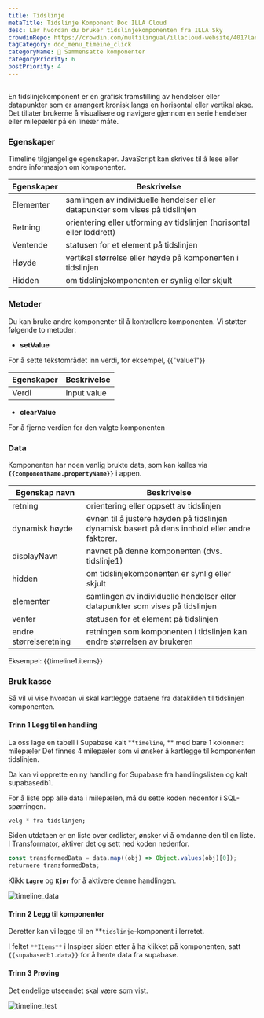 ```yaml
---
title: Tidslinje
metaTitle: Tidslinje Komponent Doc ILLA Cloud
desc: Lær hvordan du bruker tidslinjekomponenten fra ILLA Sky
crowdinRepo: https://crowdin.com/multilingual/illacloud-website/401?languages=no&filter=basic&value=0
tagCategory: doc_menu_timeine_click
categoryName: 🧬 Sammensatte komponenter
categoryPriority: 6
postPriority: 4
---
```


## <h2 hidden>Hva er Timeline?</h2>

En tidslinjekomponent er en grafisk framstilling av hendelser eller datapunkter som er arrangert kronisk langs en horisontal eller vertikal akse. Det tillater brukerne å visualisere og navigere gjennom en serie hendelser eller milepæler på en lineær måte.

### Egenskaper

Timeline tilgjengelige egenskaper. JavaScript kan skrives til å lese eller endre informasjon om komponenter.

| Egenskaper     | Beskrivelse                                                                                    |
| -------------- | ---------------------------------------------------------------------------------------------- |
| Elementer      | samlingen av individuelle hendelser eller datapunkter som vises på tidslinjen                  |
| Retning        | orientering eller utforming av tidslinjen (horisontal eller loddrett)                          |
| Ventende       | statusen for et element på tidslinjen                                                          |
| Høyde          | vertikal størrelse eller høyde på komponenten i tidslinjen                                     |
| Hidden         | om tidslinjekomponenten er synlig eller skjult                                                 |

### Metoder

Du kan bruke andre komponenter til å kontrollere komponenten. Vi støtter følgende to metoder:

-   **setValue**

For å sette tekstområdet inn verdi, for eksempel, {{"value1"}}

| Egenskaper | Beskrivelse |
| ---------- | ----------- |
| Verdi      | Input value |

-   **clearValue**

For å fjerne verdien for den valgte komponenten

### Data

Komponenten har noen vanlig brukte data, som kan kalles via **`{{componentName.propertyName}}`** i appen.

| Egenskap navn          | Beskrivelse                                                                                             |
| ---------------------- | ------------------------------------------------------------------------------------------------------- |
| retning                | orientering eller oppsett av tidslinjen                                                                 |
| dynamisk høyde         | evnen til å justere høyden på tidslinjen dynamisk basert på dens innhold eller andre faktorer.          |
| displayNavn            | navnet på denne komponenten (dvs. tidslinje1)                                                           |
| hidden                 | om tidslinjekomponenten er synlig eller skjult                                                          |
| elementer              | samlingen av individuelle hendelser eller datapunkter som vises på tidslinjen                           |
| venter                 | statusen for et element på tidslinjen                                                                   |
| endre størrelseretning | retningen som komponenten i tidslinjen kan endre størrelsen av brukeren                                 |

Eksempel: {{timeline1.items}}

### Bruk kasse

Så vil vi vise hvordan vi skal kartlegge dataene fra datakilden til tidslinjen komponenten.

#### Trinn 1 Legg til en handling

La oss lage en tabell i Supabase kalt **`timeline`, ** med bare 1 kolonner: milepæler Det finnes 4 milepæler som vi ønsker å kartlegge til komponenten tidslinjen.

Da kan vi opprette en ny handling for Supabase fra handlingslisten og kalt supabasedb1.

For å liste opp alle data i milepælen, må du sette koden nedenfor i SQL-spørringen.

```sql
velg * fra tidslinjen;
```

Siden utdataen er en liste over ordlister, ønsker vi å omdanne den til en liste. I Transformator, aktiver det og sett ned koden nedenfor.

```jsx
const transformedData = data.map((obj) => Object.values(obj)[0]);
returnere transformedData;
```

Klikk **`Lagre`** og **`Kjør`** for å aktivere denne handlingen.

![timeline_data](https://cdn.illacloud.com/official-website/img/official-site/components/timeline_data.jpg)

#### Trinn 2 Legg til komponenter

Deretter kan vi legge til en \*\*`tidslinje`-komponent i lerretet.

I feltet `**Items**` i Inspiser siden etter å ha klikket på komponenten, satt `{{supabasedb1.data}}` for å hente data fra supabase.

#### Trinn 3 Prøving

Det endelige utseendet skal være som vist.

![timeline_test](https://cdn.illacloud.com/official-website/img/official-site/components/timeline_test.jpg)
